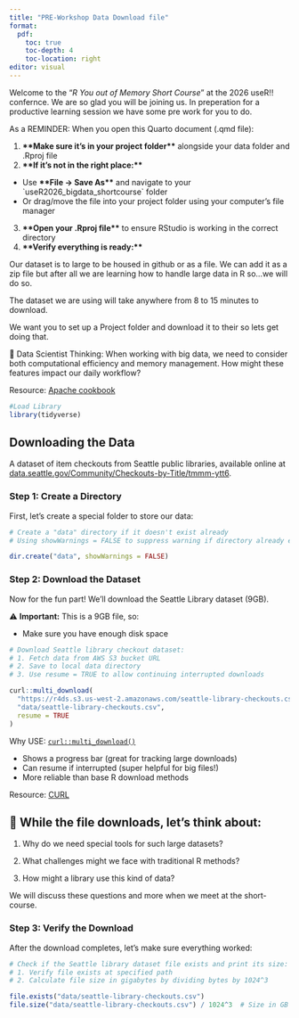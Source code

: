 ```yaml
---
title: "PRE-Workshop Data Download file"
format: 
  pdf:
    toc: true
    toc-depth: 4
    toc-location: right
editor: visual
---
```


Welcome to the "*R You out of Memory Short Course*" at the 2026 useR!! confernce. We are so glad you will be joining us. In preperation for a productive learning session we have some pre work for you to do.

As a REMINDER: When you open this Quarto document (.qmd file):

1. **\*\*Make sure it's in your project folder\*\*** alongside your data folder and .Rproj file
2. **\*\*If it's not in the right place:\*\***
 - Use **\*\*File → Save As\*\*** and navigate to your \`useR2026_bigdata_shortcourse\` folder
 - Or drag/move the file into your project folder using your computer's file manager
3. **\*\*Open your .Rproj file\*\*** to ensure RStudio is working in the correct directory
4. **\*\*Verify everything is ready:\*\***

Our dataset is to large to be housed in github or as a file. We can add it as a zip file but after all we are learning how to handle large data in R so...we will do so.

The dataset we are using will take anywhere from 8 to 15 minutes to download.

We want you to set up a Project folder and download it to their so lets get doing that.

🤔 Data Scientist Thinking: When working with big data, we need to consider both computational efficiency and memory management. How might these features impact our daily workflow?

Resource: [Apache cookbook](https://arrow.apache.org/cookbook/r/index.html)

```r
#Load Library
library(tidyverse)
```

## Downloading the Data

A dataset of item checkouts from Seattle public libraries, available online at [data.seattle.gov/Community/Checkouts-by-Title/tmmm-ytt6](https://data.seattle.gov/Community/Checkouts-by-Title/tmmm-ytt6).

### Step 1: Create a Directory

First, let's create a special folder to store our data:

```r
# Create a "data" directory if it doesn't exist already
# Using showWarnings = FALSE to suppress warning if directory already exists

dir.create("data", showWarnings = FALSE)
```

### Step 2: Download the Dataset

Now for the fun part! We'll download the Seattle Library dataset (9GB).

⚠️ **Important:** This is a 9GB file, so:

-   Make sure you have enough disk space

```r
# Download Seattle library checkout dataset:
# 1. Fetch data from AWS S3 bucket URL
# 2. Save to local data directory
# 3. Use resume = TRUE to allow continuing interrupted downloads

curl::multi_download(
  "https://r4ds.s3.us-west-2.amazonaws.com/seattle-library-checkouts.csv",
  "data/seattle-library-checkouts.csv",
  resume = TRUE
)
```

Why USE: [`curl::multi_download()`](https://jeroen.r-universe.dev/curl/reference/multi_download.html)

-   Shows a progress bar (great for tracking large downloads)
-   Can resume if interrupted (super helpful for big files!)
-   More reliable than base R download methods

Resource: [CURL](https://cran.r-project.org/web/packages/curl/vignettes/intro.html)

## 🤔 While the file downloads, let's think about:

1.  Why do we need special tools for such large datasets?

2.  What challenges might we face with traditional R methods?

3.  How might a library use this kind of data?

We will discuss these questions and more when we meet at the short-course.

### Step 3: Verify the Download

After the download completes, let's make sure everything worked:

```r
# Check if the Seattle library dataset file exists and print its size:
# 1. Verify file exists at specified path
# 2. Calculate file size in gigabytes by dividing bytes by 1024^3

file.exists("data/seattle-library-checkouts.csv")
file.size("data/seattle-library-checkouts.csv") / 1024^3  # Size in GB
```
